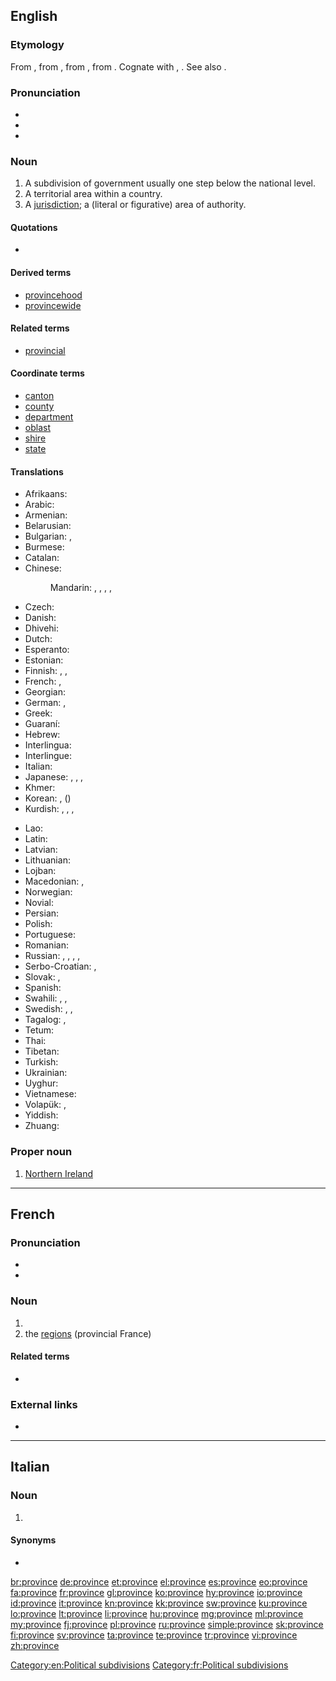 ==English==
{{wikipedia}}

===Etymology===
From {{etyl|enm|en}} {{m|enm|provynce}}, from {{etyl|fro|en}} {{m|fro|*province}}, from {{etyl|la|en}} {{m|la|prōvincia||territory brought under Roman domination; official duty, office, charge, province}}, from {{etyl|ine-pro|en}} {{m|ine-pro|*prōw-||right judge, master}}. Cognate with {{etyl|got|-}} {{m|got|𐍆𐍂𐌰𐌿𐌾𐌰||lord, master}}, {{etyl|ang|-}} {{m|ang|frēa||ruler, lord, king, master}}. See also {{l|en|frow}}.

===Pronunciation===
* {{IPA|/ˈpɹɒvins/|lang=en}}
* {{audio|en-us-province.ogg|Audio (US)|lang=en}}
* {{rhymes|ɪns|lang=en}}

===Noun===
{{en-noun}}

# A subdivision of government usually one step below the national level.
# A territorial area within a country.
# A [[jurisdiction]]; a (literal or figurative) area of authority.

====Quotations====
* {{seeCites}}

====Derived terms====
* [[provincehood]]
* [[provincewide]]

====Related terms====
* [[provincial]]

====Coordinate terms====
* [[canton]]
* [[county]]
* [[department]]
* [[oblast]]
* [[shire]]
* [[state]]

====Translations====
{{trans-top|A subdivision of government usually one step below the national level}}
* Afrikaans: {{t|af|provinsie}}
* Arabic: {{t|ar|ولاية|f|tr=wilāya}}
* Armenian: {{t|hy|նահանգ|sc=Armn}}
* Belarusian: {{t|be|во́бласць|f|sc=Cyrl}}
* Bulgarian: {{t|bg|провинция|f}}, {{t+|bg|област|f}}
* Burmese: {{t+|my|ပြည်နယ်|sc=Mymr}}
* Catalan: {{t|ca|província|f}}
* Chinese:
*: Mandarin: {{t+|cmn|省份|tr=shěngfèn|sc=Hani}}, {{t+|cmn|省|tr=shěng|sc=Hani}}, {{qualifier|Japanese prefecture}} {{t+|cmn|縣|sc=Hani}}, {{t+|cmn|县|tr=xiàn|sc=Hani}}, {{qualifier|state}} {{t+|cmn|州|tr=zhōu|sc=Hani}}
* Czech: {{t|cs|provincie|f}}
* Danish: {{t|da|provins|c}}
* Dhivehi: {{t-needed|dv}}
* Dutch: {{t+|nl|provincie|f}}
* Esperanto: {{t|eo|provinco}}
* Estonian: {{t+|et|maakond}}
* Finnish: {{t+|fi|provinssi}}, {{t+|fi|maakunta}}, {{t+|fi|lääni}}
* French: {{t+|fr|province|f}}, {{qualifier|state}} {{t+|fr|état|m}}
* Georgian: {{t|ka|მხარე|sc=Geor}}
* German: {{t+|de|Provinz|f}}, {{t+|de|Land|n}}
* Greek: {{t+|el|επαρχία|f}}
* Guaraní: {{t|gn|okára}}
* Hebrew: {{t|he|פרובינציה|tr=províntsya}}
* Interlingua: {{t|ia|provincia}}
* Interlingue: {{t-needed|ie}}
* Italian: {{t+|it|provincia|f}}
* Japanese: {{qualifier|prefecture}} {{t+|ja|県|tr=けん, ken}}, {{qualifier|region}} {{t+|ja|地方|tr=ちほう, chihō}}, {{qualifier|state, province}} {{t+|ja|州|tr=しゅう, shū}}, {{qualifier|Chinese province}} {{t+|ja|省|tr=しょう, shō}}
* Khmer: {{t+|km|ខេត្ត|tr=kait}}
* Korean: {{t+|ko|성|sc=Hang|tr=seong}}, ({{t+|ko|省}})
* Kurdish: {{t+|ku|parêzgeh|f}}, {{t+|ku|wîlayet|f}}, {{t+|ku|eyalet|f}}, {{t+|ku|mihafize|f}}
{{trans-mid}}
* Lao: {{t+|lo|ແຂວງ|sc=Laoo}}
* Latin: {{t+|la|provincia}}
* Latvian: {{t-needed|lv}}
* Lithuanian: {{t-needed|lt}}
* Lojban: {{t|jbo|gugypau}}
* Macedonian: {{t|mk|покраина|f|sc=Cyrl}}, {{t|mk|провинција|f|sc=Cyrl}} 
* Norwegian: {{t|no|provins|m}}
* Novial: {{t-needed|nov}}
* Persian: {{t+|fa|استان|sc=fa-Arab}}
* Polish: {{t-needed|pl}}
* Portuguese: {{t+|pt|província|f}}
* Romanian: {{t+|ro|provincie}}
* Russian: {{qualifier|Russian oblast}} {{t+|ru|о́бласть|f}}, {{qualifier|Russian krai}} {{t+|ru|край|m}}, {{qualifier|province}} {{t+|ru|прови́нция}}, {{qualifier|state}} {{t+|ru|штат|m}}, {{qualifier|prefecture}} {{t+|ru|префекту́ра|f}}
* Serbo-Croatian: {{t|sh|паланка|tr=palanka|sc=Cyrl}}, {{t|sh|област|tr=oblast|sc=Cyrl}}
* Slovak: {{t|sk|oblasť|f}}, {{t|sk|kraj|m}}
* Spanish: {{t+|es|provincia|f}}
* Swahili: {{t+|sw|mkoa}}, {{t+|sw|jimbo}}, {{t+|sw|jimbo}}
* Swedish: {{t+|sv|provins|c}}, {{t+|sv|län|n}}, {{t+|sv|landskap|n}}
* Tagalog: {{t|tl|probinsiya}}, {{t+|tl|lalawigan}}
* Tetum: {{t|tet|provínsia}}
* Thai: {{t+|th|จังหวัด|sc=Thai}}
* Tibetan: {{t|bo|ཞིང་ཆེན|sc=Tibt}}
* Turkish: {{t+|tr|il}}
* Ukrainian: {{t|uk|о́бласть|f}}
* Uyghur: {{t|ug|ئۆلكە|sc=ug-Arab}}
* Vietnamese: {{t+|vi|tỉnh}}
* Volapük: {{t+|vo|provin}}, {{qualifier|older word, obsolete}} {{t|vo|plovin}}
* Yiddish: {{t-needed|yi}}
* Zhuang: {{t|za|swngj}}
{{trans-bottom}}

===Proper noun===
{{en-proper noun|head=the province}}

# {{context|British|lang=en}} [[Northern Ireland]]

[[Category:en:Political subdivisions]]

----

==French==

===Pronunciation===
* {{audio|Fr-province.ogg|audio|lang=fr}}
* {{IPA|/pʁɔ.vɛ̃s/|lang=fr}}

===Noun===
{{fr-noun|f}}

# {{l/en|province}}
# the [[regions]] (provincial France)

====Related terms====
* {{l|fr|provincial}}

===External links===
* {{R:TLFi}}

[[Category:fr:Political subdivisions]]

----

==Italian==

===Noun===
{{head|it|plural}} {{g|f-p}}

# {{plural of|provincia|lang=it}}

====Synonyms====
* {{l|it|provincie}}

[[br:province]]
[[de:province]]
[[et:province]]
[[el:province]]
[[es:province]]
[[eo:province]]
[[fa:province]]
[[fr:province]]
[[gl:province]]
[[ko:province]]
[[hy:province]]
[[io:province]]
[[id:province]]
[[it:province]]
[[kn:province]]
[[kk:province]]
[[sw:province]]
[[ku:province]]
[[lo:province]]
[[lt:province]]
[[li:province]]
[[hu:province]]
[[mg:province]]
[[ml:province]]
[[my:province]]
[[fj:province]]
[[pl:province]]
[[ru:province]]
[[simple:province]]
[[sk:province]]
[[fi:province]]
[[sv:province]]
[[ta:province]]
[[te:province]]
[[tr:province]]
[[vi:province]]
[[zh:province]]